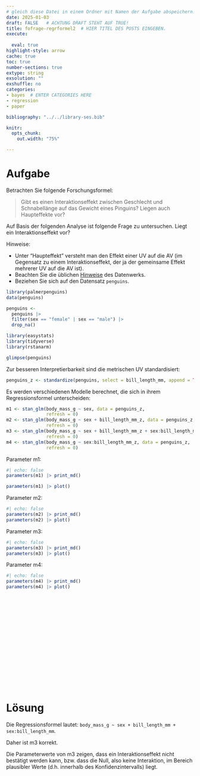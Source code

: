 ```yaml
---
# gleich diese Datei in einem Ordner mit Namen der Aufgabe abspeichern!
date: 2025-01-03
draft: FALSE   # ACHTUNG DRAFT STEHT AUF TRUE!
title: fofrage-regrformel2  # HIER TITEL DES POSTS EINGEBEN.
execute: 
  
  eval: true 
highlight-style: arrow 
cache: true
toc: true
number-sections: true
extype: string
exsolution: ""
exshuffle: no
categories:
- bayes  # ENTER CATEGORIES HERE
- regression
- paper

bibliography: "../../library-ses.bib"

knitr:
  opts_chunk:
    out.width: "75%"

---
```






# Aufgabe 

Betrachten Sie folgende Forschungsformel:


>   Gibt es einen Interaktionseffekt zwischen Geschlecht und Schnabellänge auf das Gewicht eines Pinguins? Liegen auch Haupteffekte vor?


Auf Basis der folgenden Analyse ist folgende Frage zu untersuchen. Liegt ein Interaktionseffekt vor?


Hinweise:

- Unter "Haupteffekt" versteht man den Effekt einer UV auf die AV (im Gegensatz zu einem Interaktionseffekt, der ja der gemeinsame Effekt mehrerer UV auf die AV ist).
- Beachten Sie die üblichen [Hinweise](https://datenwerk.netlify.app/hinweise) des Datenwerks.
- Beziehen Sie sich auf den Datensatz `penguins`. 



```r
library(palmerpenguins)
data(penguins)

penguins <-
  penguins |> 
  filter(sex == "female" | sex == "male") |> 
  drop_na()
```


```r
library(easystats)
library(tidyverse)
library(rstanarm)
```

```r
glimpse(penguins)
```



Zur besseren Interpretierbarkeit sind die metrischen UV standardisiert:

```r
penguins_z <- standardize(penguins, select = bill_length_mm, append = TRUE)
```


Es werden verschiedenen Modelle berechnet, die sich in ihrem Regressionsformel unterscheiden:

```r
m1 <- stan_glm(body_mass_g ~ sex, data = penguins_z, 
               refresh = 0)
m2 <- stan_glm(body_mass_g ~ sex + bill_length_mm_z, data = penguins_z, 
               refresh = 0)
m3 <- stan_glm(body_mass_g ~ sex + bill_length_mm_z + sex:bill_length_mm_z, data = penguins_z, 
               refresh = 0)
m4 <- stan_glm(body_mass_g ~ sex:bill_length_mm_z, data = penguins_z, 
               refresh = 0)
```


Parameter m1:

```r
#| echo: false
parameters(m1) |> print_md()

parameters(m1) |> plot()
```



Parameter m2:

```r
#| echo: false
parameters(m2) |> print_md()
parameters(m2) |> plot()
```



Parameter m3:

```r
#| echo: false
parameters(m3) |> print_md()
parameters(m3) |> plot()
```



Parameter m4:

```r
#| echo: false
parameters(m4) |> print_md()
parameters(m4) |> plot()
```


</br>
</br>
</br>

</br>
</br>
</br>

</br>
</br>
</br>

</br>
</br>
</br>











# Lösung 

Die Regressionsformel lautet: `body_mass_g ~ sex + bill_length_mm + sex:bill_length_mm`.


Daher ist m3 korrekt.

Die Parameterwerte von m3 zeigen, dass ein Interaktionseffekt nicht bestätigt werden kann, bzw. dass die Null, also keine Interaktion, im Bereich plausibler Werte (d.h. innerhalb des Konfidenzintervalls) liegt.




